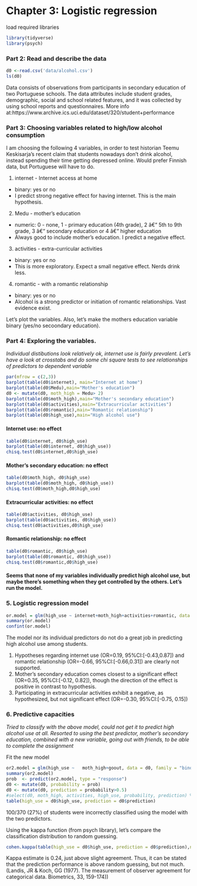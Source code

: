 # Chapter 3: Logistic regression

load required libraries
```r
library(tidyverse)
library(psych)
```

### Part 2: Read and describe the data

```r
d0 <-read.csv('data/alcohol.csv')
ls(d0)
```
Data consists of observations from participants in secondary education of two Portuguese schools. The data attributes include student grades, demographic, social and school related features, and it was collected by using school reports and questionnaires. More info at:https://www.archive.ics.uci.edu/dataset/320/student+performance

### Part 3: Choosing variables related to high/low alcohol consumption

I am choosing the following 4 variables, in order to test historian Teemu Keskisarja's recent claim that students nowadays don't drink alcohol, instead spending their time getting depressed online. Would prefer Finnish data, but Portuguese will have to do.

1. internet - Internet access at home
+ binary: yes or no
+ I predict strong negative effect for having internet. This is the main hypothesis.
2. Medu - mother's education 
+ numeric: 0 - none,  1 - primary education (4th grade), 2 â€“ 5th to 9th grade, 3 â€“ secondary education or 4 â€“ higher education
+ Always good to include mother's education. I predict a negative effect. 
3. activities - extra-curricular activities 
+ binary: yes or no
+ This is more exploratory. Expect a small negative effect. Nerds drink less. 
4. romantic - with a romantic relationship 
+ binary: yes or no
+ Alcohol is a strong predictor or initiation of romantic relationships. Vast evidence exist. 

Let's plot the variables. Also, let's make the mothers education variable binary (yes/no secoondary education).


### Part 4: Exploring the variables.
*Individual distibutions look relatively ok, internet use is fairly prevalent. Let's have a look at crosstabs and do some chi square tests to see relationships of predictors to dependent variable*

```r
par(mfrow = c(2,3))
barplot(table(d0$internet), main="Internet at home")
barplot(table(d0$Medu),main="Mother's education")
d0 <- mutate(d0, moth_high = Medu> 2)
barplot(table(d0$moth_high),main="Mother's secondary education")
barplot(table(d0$activities),main="Extracurricular activities")
barplot(table(d0$romantic),main="Romantic relationship")
barplot(table(d0$high_use),main="High alcohol use")
```


#### Internet use: no effect

```r
table(d0$internet, d0$high_use)
barplot(table(d0$internet, d0$high_use))
chisq.test(d0$internet,d0$high_use)
```


#### Mother's secondary education: no effect

```r
table(d0$moth_high, d0$high_use)
barplot(table(d0$moth_high, d0$high_use))
chisq.test(d0$moth_high,d0$high_use)
```

#### Extracurricular activities: no effect

```r
table(d0$activities, d0$high_use)
barplot(table(d0$activities, d0$high_use))
chisq.test(d0$activities,d0$high_use)
```

#### Romantic relationship: no effect

```r
table(d0$romantic, d0$high_use)
barplot(table(d0$romantic, d0$high_use))
chisq.test(d0$romantic,d0$high_use)
```
#### Seems that none of my variables individually predict high alcohol use, but maybe there's something when they get controlled by the others. Let's run the model.


### 5. Logistic regression model

```r
or.model = glm(high_use ~ internet+moth_high+activities+romantic, data = d0, family = "binomial")
summary(or.model)
confint(or.model)
```
The model nor its individual predictors do not do a great job in predicting high alcohol use among students. 

1. Hypotheses regarding internet use (OR=0.19, 95%CI:[-0.43,0.87]) and romantic relationship (OR=-0.66, 95%CI:[-0.66,0.31]) are clearly not supported. 
2. Mother's secondary education comes closest to a significant effect (OR=0.35, 95%CI:[-0.12, 0.82]), though the direction of the effect is positive in contrast to hypothesis. 
3. Participating in extracurricular activities exhibit a negative, as hypothesized, but not significant effect (OR=-0.30, 95%CI:[-0.75, 0.15])


### 6. Predictive capacities

*Tried to classify with the above model, could not get it to predict high alcohol use at all. Resorted to using the best predictor, mother's secondary education, combined with a new variable, going out with friends, to be able to complete the assignment*


Fit the new model
```r
or2.model = glm(high_use ~   moth_high+goout, data = d0, family = "binomial")
summary(or2.model)
prob  <- predict(or2.model, type = "response")
d0 <- mutate(d0, probability = prob)
d0 <- mutate(d0, prediction = probability>0.5)
#select(d0, moth_high, activities, high_use, probability, prediction) %>% tail(10)
table(high_use = d0$high_use, prediction = d0$prediction)
```

100/370 (27%) of students were incorrectly classified using the model with the two predictors. 

Using the kappa function (from psych library), let's compare the classification distribution to random guessing. 

```r
cohen.kappa(table(high_use = d0$high_use, prediction = d0$prediction),n.obs=370)
```
Kappa estimate is 0.24, just above slight agreement. Thus, it can be stated that the prediction performance is above random guessing, but not much. (Landis, JR & Koch, GG (1977). The measurement of observer agreement for categorical data. Biometrics, 33, 159-174))






